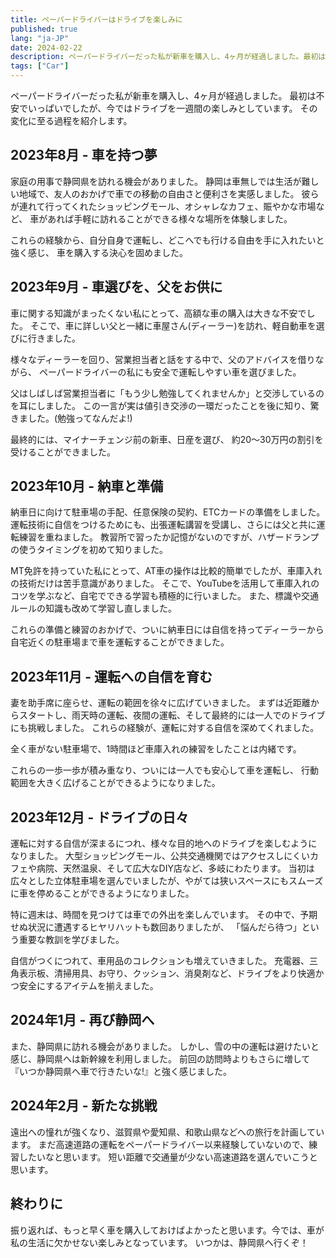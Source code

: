 ```yaml
---
title: ペーパードライバーはドライブを楽しみに
published: true
lang: "ja-JP"
date: 2024-02-22
description: ペーパードライバーだった私が新車を購入し、4ヶ月が経過しました。最初は不安でいっぱいでしたが、今ではドライブを一週間の楽しみとしています。その変化に至る過程を紹介します。
tags: ["Car"]
---
```


ペーパードライバーだった私が新車を購入し、4ヶ月が経過しました。
最初は不安でいっぱいでしたが、今ではドライブを一週間の楽しみとしています。
その変化に至る過程を紹介します。

## 2023年8月 - 車を持つ夢
家庭の用事で静岡県を訪れる機会がありました。
静岡は車無しでは生活が難しい地域で、友人のおかげで車での移動の自由さと便利さを実感しました。
彼らが連れて行ってくれたショッピングモール、オシャレなカフェ、賑やかな市場など、
車があれば手軽に訪れることができる様々な場所を体験しました。

これらの経験から、自分自身で運転し、どこへでも行ける自由を手に入れたいと強く感じ、
車を購入する決心を固めました。

## 2023年9月 - 車選びを、父をお供に
車に関する知識がまったくない私にとって、高額な車の購入は大きな不安でした。
そこで、車に詳しい父と一緒に車屋さん(ディーラー)を訪れ、軽自動車を選びに行きました。

様々なディーラーを回り、営業担当者と話をする中で、父のアドバイスを借りながら、
ペーパードライバーの私にも安全で運転しやすい車を選びました。

父はしばしば営業担当者に「もう少し勉強してくれませんか」と交渉しているのを耳にしました。
この一言が実は値引き交渉の一環だったことを後に知り、驚きました。(勉強ってなんだよ!)

最終的には、マイナーチェンジ前の新車、日産を選び、
約20〜30万円の割引を受けることができました。

## 2023年10月 - 納車と準備
納車日に向けて駐車場の手配、任意保険の契約、ETCカードの準備をしました。
運転技術に自信をつけるためにも、出張運転講習を受講し、さらには父と共に運転練習を重ねました。
教習所で習ったか記憶がないのですが、ハザードランプの使うタイミングを初めて知りました。

MT免許を持っていた私にとって、AT車の操作は比較的簡単でしたが、車庫入れの技術だけは苦手意識がありました。
そこで、YouTubeを活用して車庫入れのコツを学ぶなど、自宅でできる学習も積極的に行いました。
また、標識や交通ルールの知識も改めて学習し直しました。

これらの準備と練習のおかげで、ついに納車日には自信を持ってディーラーから
自宅近くの駐車場まで車を運転することができました。

## 2023年11月 - 運転への自信を育む
妻を助手席に座らせ、運転の範囲を徐々に広げていきました。
まずは近距離からスタートし、雨天時の運転、夜間の運転、そして最終的には一人でのドライブにも挑戦しました。
これらの経験が、運転に対する自信を深めてくれました。

全く車がない駐車場で、1時間ほど車庫入れの練習をしたことは内緒です。

これらの一歩一歩が積み重なり、ついには一人でも安心して車を運転し、
行動範囲を大きく広げることができるようになりました。

## 2023年12月 - ドライブの日々

運転に対する自信が深まるにつれ、様々な目的地へのドライブを楽しむようになりました。
大型ショッピングモール、公共交通機関ではアクセスしにくいカフェや病院、天然温泉、そして広大なDIY店など、多岐にわたります。
当初は広々とした立体駐車場を選んでいましたが、やがては狭いスペースにもスムーズに車を停めることができるようになりました。

特に週末は、時間を見つけては車での外出を楽しんでいます。
その中で、予期せぬ状況に遭遇するヒヤリハットも数回ありましたが、
「悩んだら待つ」という重要な教訓を学びました。

自信がつくにつれて、車用品のコレクションも増えていきました。
充電器、三角表示板、清掃用具、お守り、クッション、消臭剤など、ドライブをより快適かつ安全にするアイテムを揃えました。

## 2024年1月 - 再び静岡へ
また、静岡県に訪れる機会がありました。
しかし、雪の中の運転は避けたいと感じ、静岡県へは新幹線を利用しました。
前回の訪問時よりもさらに増して『いつか静岡県へ車で行きたいな!』と強く感じました。

## 2024年2月 - 新たな挑戦
遠出への憧れが強くなり、滋賀県や愛知県、和歌山県などへの旅行を計画しています。
まだ高速道路の運転をペーパードライバー以来経験していないので、練習したいなと思います。
短い距離で交通量が少ない高速道路を選んでいこうと思います。

## 終わりに
振り返れば、もっと早く車を購入しておけばよかったと思います。今では、車が私の生活に欠かせない楽しみとなっています。
いつかは、静岡県へ行くぞ！